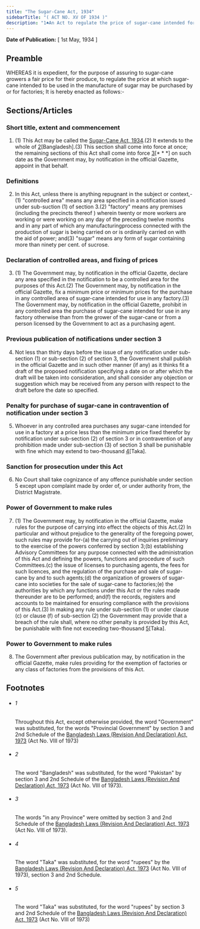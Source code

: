 ```yaml
---
title: "The Sugar-Cane Act, 1934"
sidebarTitle: "( ACT NO. XV OF 1934 )"
description: "1♠An Act to regulate the price of sugar-cane intended for use in sugar factories."
---
```


**Date of Publication:** [ 1st May, 1934 ]

## Preamble

WHEREAS it is expedient, for the purpose of assuring to sugar-cane growers a fair price for their produce, to regulate the price at which sugar-cane intended to be used in the manufacture of sugar may be purchased by or for factories; It is hereby enacted as follows:-

## Sections/Articles

### Short title, extent and commencement

1. (1) This Act may be called the [Sugar-Cane Act, 1934](/act-164.html "Sugar-Cane Act, 1934").(2) It extends to the whole of [2](1)[Bangladesh].(3) This section shall come into force at once; the remaining sections of this Act shall come into force [3](2)[\* \* \*] on such date as the Government may, by notification in the official Gazette, appoint in that behalf.

### Definitions

2. In this Act, unless there is anything repugnant in the subject or context,-(1) "controlled area" means any area specified in a notification issued under sub-suction (1) of section 3.(2) "factory" means any premises (including the precincts thereof ) wherein twenty or more workers are working or were working on any day of the preceding twelve months and in any part of which any manufacturingprocess connected with the production of sugar is being carried on or is ordinarily carried on with the aid of power; and(3) "sugar" means any form of sugar containing more than ninety per cent. of sucrose.

### Declaration of controlled areas, and fixing of prices

3. (1) The Government may, by notification in the official Gazette, declare any area specified in the notification to be a controlled area for the purposes of this Act.(2) The Government may, by notification in the official Gazette, fix a minimum price or minimum prices for the purchase in any controlled area of sugar-cane intended for use in any factory.(3) The Government may, by notification in the official Gazette, prohibit in any controlled area the purchase of sugar-cane intended for use in any factory otherwise than from the grower of the sugar-cane or from a person licensed by the Government to act as a purchasing agent.

### Previous publication of notifications under section 3

4. Not less than thirty days before the issue of any notification under sub-section (1) or sub-section (2) of section 3, the Government shall publish in the official Gazette and in such other manner (if any) as it thinks fit a draft of the proposed notification specifying a date on or after which the draft will be taken into consideration, and shall consider any objection or suggestion which may be received from any person with respect to the draft before the date so specified.

### Penalty for purchase of sugar-cane in contravention of notification under section 3

5. Whoever in any controlled area purchases any sugar-cane intended for use in a factory at a price less than the minimum price fixed therefor by notification under sub-section (2) of section 3 or in contravention of any prohibition made under sub-section (3) of section 3 shall be punishable with fine which may extend to two-thousand [4](1)[Taka].

### Sanction for prosecution under this Act

6. No Court shall take cognizance of any offence punishable under section 5 except upon complaint made by order of, or under authority from, the District Magistrate.

### Power of Government to make rules

7. (1) The Government may, by notification in the official Gazette, make rules for the purpose of carrying into effect the objects of this Act.(2) In particular and without prejudice to the generality of the foregoing power, such rules may provide for-(a) the carrying out of inquiries preliminary to the exercise of the powers conferred by section 3;(b) establishing Advisory Committees for any purpose connected with the administration of this Act and defining the powers, functions and procedure of such Committees.(c) the issue of licenses to purchasing agents, the fees for such licences, and the regulation of the purchase and sale of sugar-cane by and to such agents;(d) the organization of growers of sugar-cane into societies for the sale of sugar-cane to factories;(e) the authorities by which any functions under this Act or the rules made thereunder are to be performed; and(f) the records, registers and accounts to be maintained for ensuring compliance with the provisions of this Act.(3) In making any rule under sub-section (1) or under clause (c) or clause (f) of sub-section (2) the Government may provide that a breach of the rule shall, where no other penalty is provided by this Act, be punishable with fine not exceeding two-thousand [5](1)[Taka].

### Power to Government to make rules

8. The Government after previous publication may, by notification in the official Gazette, make rules providing for the exemption of factories or any class of factories from the provisions of this Act.

## Footnotes

- ###### 1

  Throughout this Act, except otherwise provided, the word "Government" was substituted, for the words "Provincial Government" by section 3 and 2nd Schedule of the [Bangladesh Laws (Revision And Declaration) Act, 1973](/act-430.html "Bangladesh Laws (Revision And Declaration) Act, 1973") (Act No. VIII of 1973)

- ###### 2

  The word "Bangladesh" was substituted, for the word "Pakistan" by section 3 and 2nd Schedule of the [Bangladesh Laws (Revision And Declaration) Act, 1973](/act-430.html "Bangladesh Laws (Revision And Declaration) Act, 1973") (Act No. VIII of 1973).

- ###### 3

  The words "in any Province" were omitted by section 3 and 2nd Schedule of the [Bangladesh Laws (Revision And Declaration) Act, 1973](/act-430.html "Bangladesh Laws (Revision And Declaration) Act, 1973") (Act No. VIII of 1973).

- ###### 4

  The word "Taka" was substituted, for the word "rupees" by the [Bangladesh Laws (Revision And Declaration) Act, 1973](/act-430.html "Bangladesh Laws (Revision And Declaration) Act, 1973") (Act No. VIII of 1973), section 3 and 2nd Schedule.

- ###### 5

  The word "Taka" was substituted, for the word "rupees" by section 3 and 2nd Schedule of the [Bangladesh Laws (Revision And Declaration) Act, 1973](/act-430.html "Bangladesh Laws (Revision And Declaration) Act, 1973") (Act No. VIII of 1973)
